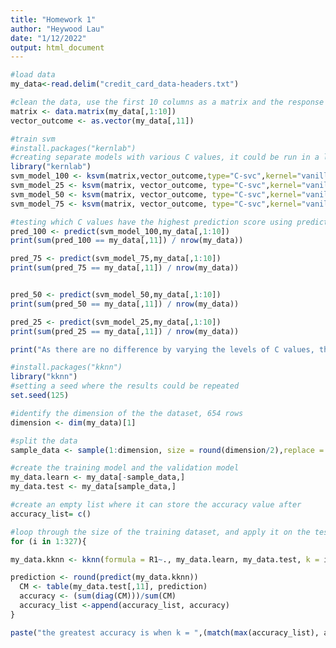 ---
title: "Homework 1"
author: "Heywood Lau"
date: "1/12/2022"
output: html_document
---

```{r}
#load data
my_data<-read.delim("credit_card_data-headers.txt")
```

```{r}
#clean the data, use the first 10 columns as a matrix and the response as a vector
matrix <- data.matrix(my_data[,1:10])
vector_outcome <- as.vector(my_data[,11])
```



```{r}
#train svm
#install.packages("kernlab")
#creating separate models with various C values, it could be run in a loop 
library("kernlab")
svm_model_100 <- ksvm(matrix,vector_outcome,type="C-svc",kernel="vanilladot",C=100,scaled=TRUE)
svm_model_25 <- ksvm(matrix, vector_outcome, type="C-svc",kernel="vanilladot",C=25,scaled=TRUE)
svm_model_50 <- ksvm(matrix, vector_outcome, type="C-svc",kernel="vanilladot",C=50,scaled=TRUE)
svm_model_75 <- ksvm(matrix, vector_outcome, type="C-svc",kernel="vanilladot",C=75,scaled=TRUE)


```

```{r}

#testing which C values have the highest prediction score using predictors 1 to 10
pred_100 <- predict(svm_model_100,my_data[,1:10])
print(sum(pred_100 == my_data[,11]) / nrow(my_data))

pred_75 <- predict(svm_model_75,my_data[,1:10])
print(sum(pred_75 == my_data[,11]) / nrow(my_data))


pred_50 <- predict(svm_model_50,my_data[,1:10])
print(sum(pred_50 == my_data[,11]) / nrow(my_data))

pred_25 <- predict(svm_model_25,my_data[,1:10])
print(sum(pred_25 == my_data[,11]) / nrow(my_data))

print("As there are no difference by varying the levels of C values, therefore, changing the c value in this particular model would not change the accuracy of the classifer")

```

```{r}
#install.packages("kknn")
library("kknn")
#setting a seed where the results could be repeated
set.seed(125)

#identify the dimension of the the dataset, 654 rows 
dimension <- dim(my_data)[1]

#split the data
sample_data <- sample(1:dimension, size = round(dimension/2),replace = FALSE)

#create the training model and the validation model
my_data.learn <- my_data[-sample_data,]
my_data.test <- my_data[sample_data,]

#create an empty list where it can store the accuracy value after 
accuracy_list= c()

#loop through the size of the training dataset, and apply it on the testing data set, identifying the highest k value 
for (i in 1:327){

my_data.kknn <- kknn(formula = R1~., my_data.learn, my_data.test, k = i,scale=TRUE)

prediction <- round(predict(my_data.kknn))
  CM <- table(my_data.test[,11], prediction)
  accuracy <- (sum(diag(CM)))/sum(CM)
  accuracy_list <-append(accuracy_list, accuracy)
}

paste("the greatest accuracy is when k = ",(match(max(accuracy_list), accuracy_list)),"accuracy is ", accuracy_list[match(max(accuracy_list), accuracy_list)])
```

